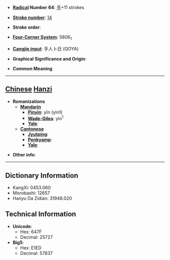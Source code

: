 * '''[[Wiktionary:Chinese radical index| Radical]] Number 64''': [[Wiktionary:Chinese radical index 手|手]]+11 strokes

* '''[[Wiktionary:Chinese total strokes index|Stroke number]]''': [[Wiktionary:Chinese total strokes index 14|14]]

* '''Stroke order''': 

* '''[[Wiktionary:Chinese four corner index|Four-Corner System]]''': 5806<sub>1</sub>

* '''[[Wiktionary:Chinese Cangjie index|Cangjie input]]''': 手人卜日 (QOYA)

* '''Graphical Significance and Origin''': 

* '''Common Meaning'''

----

== [[Chinese]] [[Hanzi]] ==

* '''Romanizations'''
** '''[[Mandarin]]'''
*** '''[[Pinyin]]''': yīn (yin1)
*** '''[[Wade-Giles]]''': yin<sup>1</sup>
*** '''[[Yale]]''': 
** '''[[Cantonese]]'''
*** '''[[Jyutping]]''':
*** '''[[Penkyamp]]''': 
*** '''[[Yale]]''': 

* '''Other info''': 

----

== Dictionary Information ==

* KangXi: 0453.060
* Morobashi: 12657
* Hanyu Da Zidian: 31948.020

== Technical Information ==

* '''Unicode''':
** Hex: 647F
** Decimal: 25727
* '''Big5''':
** Hex: E1ED
** Decimal: 57837